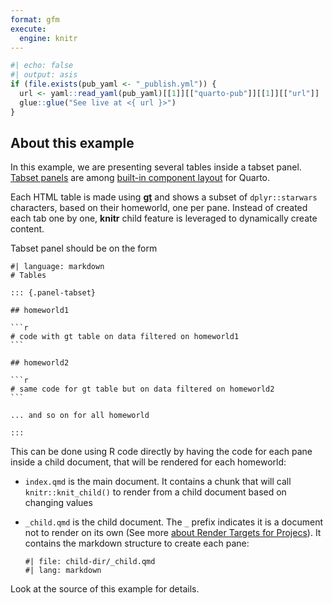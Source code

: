 ```yaml
---
format: gfm
execute: 
  engine: knitr
---
```


::: {.content-visible when-format="gfm"}
```r
#| echo: false
#| output: asis
if (file.exists(pub_yaml <- "_publish.yml")) {
  url <- yaml::read_yaml(pub_yaml)[[1]][["quarto-pub"]][[1]][["url"]]
  glue::glue("See live at <{ url }>")
}
```
:::

## About this example

In this example, we are presenting several tables inside a tabset panel. [Tabset panels](https://quarto.org/docs/interactive/layout.html#tabset-panel) are among [built-in component layout](https://quarto.org/docs/interactive/layout.html) for Quarto.

Each HTML table is made using [**gt**](https://gt.rstudio.com) and shows a subset of `dplyr::starwars` characters, based on their homeworld, one per pane. Instead of created each tab one by one, **knitr** child feature is leveraged to dynamically create content. 

Tabset panel should be on the form 

````verbatim
#| language: markdown
# Tables

::: {.panel-tabset}

## homeworld1 

```r
# code with gt table on data filtered on homeworld1
```

## homeworld2

```r
# same code for gt table but on data filtered on homeworld2
```

... and so on for all homeworld

:::

````


This can be done using R code directly by having the code for each pane inside a child document, that will be rendered for each homeworld:

* `index.qmd` is the main document. It contains a chunk that will call `knitr::knit_child()` to render from a child document based on changing values
* `_child.qmd` is the child document. The `_` prefix indicates it is a document not to render on its own (See more [about Render Targets for Projecs](https://quarto.org/docs/projects/quarto-projects.html#render-targets)). It contains the markdown structure to create each pane:

  ```embed
  #| file: child-dir/_child.qmd
  #| lang: markdown
  ```

Look at the source of this example for details.